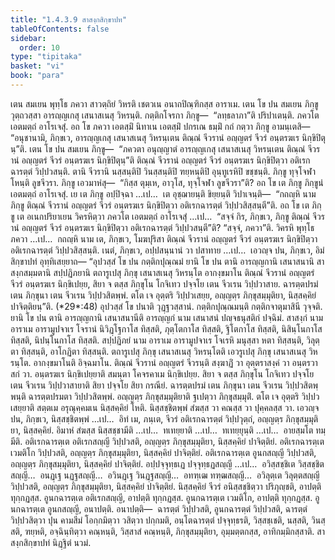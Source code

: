 ```yaml
---
title: "1.4.3.9 สาสงฺกสิกฺขาปท"
tableOfContents: false
sidebar:
  order: 10
type: "tipitaka"
basket: "vi"
book: "para"
---
```



<DynamicBreadcrumb />

<Division number="652" book="para">

<Paragraph number="2400" book="para">
เตน สมเยน พุทฺโธ ภควา สาวตฺถิยํ วิหรติ เชตวเน อนาถปิณฺฑิกสฺส อาราเม. เตน โข ปน สมเยน ภิกฺขู วุตฺถวสฺสา อารญฺญเกสุ เสนาสเนสุ วิหรนฺติ. กตฺติกโจรกา ภิกฺขู—  “ลทฺธลาภา”ติ ปริปาเตนฺติ. ภควโต เอตมตฺถํ อาโรเจสุํ. อถ โข ภควา เอตสฺมิํ นิทาเน เอตสฺมิํ ปกรเณ ธมฺมิํ กถํ กตฺวา ภิกฺขู อามนฺเตสิ—  “อนุชานามิ, ภิกฺขเว, อารญฺญเกสุ เสนาสเนสุ วิหรนฺเตน ติณฺณํ จีวรานํ อญฺญตรํ จีวรํ อนฺตรฆเร นิกฺขิปิตุนฺ”ติ.
</Paragraph>

<Paragraph number="2401" book="para">
เตน โข ปน สมเยน ภิกฺขู—  “ภควตา อนุญฺญาตํ อารญฺญเกสุ เสนาสเนสุ วิหรนฺเตน ติณฺณํ จีวรานํ อญฺญตรํ จีวรํ อนฺตรฆเร นิกฺขิปิตุนฺ”ติ ติณฺณํ จีวรานํ อญฺญตรํ จีวรํ อนฺตรฆเร นิกฺขิปิตฺวา อติเรกฉารตฺตํ วิปฺปวสนฺติ. ตานิ จีวรานิ นสฺสนฺติปิ วินสฺสนฺติปิ ฑยฺหนฺติปิ อุนฺทูเรหิปิ ขชฺชนฺติ. ภิกฺขู ทุจฺโจฬา โหนฺติ ลูขจีวรา. ภิกฺขู เอวมาหํสุ—  “กิสฺส ตุมฺเห, อาวุโส, ทุจฺโจฬา ลูขจีวรา”ติ? อถ โข เต ภิกฺขู ภิกฺขูนํ เอตมตฺถํ อาโรเจสุํ. เย เต ภิกฺขู อปฺปิจฺฉา …เป…  เต อุชฺฌายนฺติ ขิยฺยนฺติ วิปาเจนฺติ—  “กถญฺหิ นาม ภิกฺขู ติณฺณํ จีวรานํ อญฺญตรํ จีวรํ อนฺตรฆเร นิกฺขิปิตฺวา อติเรกฉารตฺตํ วิปฺปวสิสฺสนฺตี”ติ.
</Paragraph>

<Paragraph number="2402" book="para">
อถ โข เต ภิกฺขู เต อเนกปริยาเยน วิครหิตฺวา ภควโต เอตมตฺถํ อาโรเจสุํ …เป…  “สจฺจํ กิร, ภิกฺขเว, ภิกฺขู ติณฺณํ จีวรานํ อญฺญตรํ จีวรํ อนฺตรฆเร นิกฺขิปิตฺวา อติเรกฉารตฺตํ วิปฺปวสนฺตี”ติ? “สจฺจํ, ภควา”ติ. วิครหิ พุทฺโธ ภควา …เป…  กถญฺหิ นาม เต, ภิกฺขเว, โมฆปุริสา ติณฺณํ จีวรานํ อญฺญตรํ จีวรํ อนฺตรฆเร นิกฺขิปิตฺวา อติเรกฉารตฺตํ วิปฺปวสิสฺสนฺติ. เนตํ, ภิกฺขเว, อปฺปสนฺนานํ วา ปสาทาย …เป…  เอวญฺจ ปน, ภิกฺขเว, อิมํ สิกฺขาปทํ อุทฺทิเสยฺยาถ—
</Paragraph>

</Division>
<Division number="653" book="para">

<Paragraph number="2403" book="para">
<Emphasis>“อุปวสฺสํ โข ปน กตฺติกปุณฺณมํ ยานิ โข ปน ตานิ อารญฺญกานิ เสนาสนานิ สาสงฺกสมฺมตานิ สปฺปฏิภยานิ ตถารูเปสุ ภิกฺขุ เสนาสเนสุ วิหรนฺโต อากงฺขมาโน ติณฺณํ จีวรานํ อญฺญตรํ จีวรํ อนฺตรฆเร นิกฺขิเปยฺย, สิยา จ ตสฺส ภิกฺขุโน โกจิเทว ปจฺจโย เตน จีวเรน วิปฺปวาสาย. ฉารตฺตปรมํ เตน ภิกฺขุนา เตน จีวเรน วิปฺปวสิตพฺพํ. ตโต เจ อุตฺตริ วิปฺปวเสยฺย, อญฺญตฺร ภิกฺขุสมฺมุติยา, นิสฺสคฺคิยํ ปาจิตฺติยนฺ”</Emphasis>ติ. (*29*:<Emphasis>48</Emphasis>)
</Paragraph>

</Division>
<Division number="654" book="para">

<Paragraph number="2404" book="para">
<Emphasis>อุปวสฺสํ โข ปนา</Emphasis>ติ วุฏฺฐวสฺสานํ.
</Paragraph>

<Paragraph number="2405" book="para">
<Emphasis>กตฺติกปุณฺณมนฺ</Emphasis>ติ กตฺติกจาตุมาสินี วุจฺจติ.
</Paragraph>

<Paragraph number="2406" book="para">
<Emphasis>ยานิ โข ปน ตานิ อารญฺญกานิ เสนาสนานี</Emphasis>ติ <Emphasis>อารญฺญกํ</Emphasis> นาม เสนาสนํ ปญฺจธนุสติกํ ปจฺฉิมํ.
</Paragraph>

<Paragraph number="2407" book="para">
<Emphasis>สาสงฺกํ</Emphasis> นาม อาราเม อารามูปจาเร โจรานํ นิวิฏฺโฐกาโส ทิสฺสติ, ภุตฺโตกาโส ทิสฺสติ, ฐิโตกาโส ทิสฺสติ, นิสินฺโนกาโส ทิสฺสติ, นิปนฺโนกาโส ทิสฺสติ.
</Paragraph>

<Paragraph number="2408" book="para">
<Emphasis>สปฺปฏิภยํ</Emphasis> นาม อาราเม อารามูปจาเร โจเรหิ มนุสฺสา หตา ทิสฺสนฺติ, วิลุตฺตา ทิสฺสนฺติ, อาโกฏิตา ทิสฺสนฺติ.
</Paragraph>

<Paragraph number="2409" book="para">
<Emphasis>ตถารูเปสุ ภิกฺขุ เสนาสเนสุ วิหรนฺโต</Emphasis>ติ เอวรูเปสุ ภิกฺขุ เสนาสเนสุ วิหรนฺโต.
</Paragraph>

<Paragraph number="2410" book="para">
<Emphasis>อากงฺขมาโน</Emphasis>ติ อิจฺฉมาโน.
</Paragraph>

<Paragraph number="2411" book="para">
<Emphasis>ติณฺณํ จีวรานํ อญฺญตรํ จีวรนฺ</Emphasis>ติ สงฺฆาฏิํ วา อุตฺตราสงฺคํ วา อนฺตรวาสกํ วา.
</Paragraph>

<Paragraph number="2412" book="para">
<Emphasis>อนฺตรฆเร นิกฺขิเปยฺยา</Emphasis>ติ สมนฺตา โคจรคาเม นิกฺขิเปยฺย.
</Paragraph>

<Paragraph number="2413" book="para">
<Emphasis>สิยา จ ตสฺส ภิกฺขุโน โกจิเทว ปจฺจโย เตน จีวเรน วิปฺปวาสายา</Emphasis>ติ สิยา ปจฺจโย สิยา กรณียํ.
</Paragraph>

<Paragraph number="2414" book="para">
<Emphasis>ฉารตฺตปรมํ เตน ภิกฺขุนา เตน จีวเรน วิปฺปวสิตพฺพนฺ</Emphasis>ติ ฉารตฺตปรมตา วิปฺปวสิตพฺพํ.
</Paragraph>

<Paragraph number="2415" book="para">
<Emphasis>อญฺญตฺร ภิกฺขุสมฺมุติยา</Emphasis>ติ ฐเปตฺวา ภิกฺขุสมฺมุติํ.
</Paragraph>

<Paragraph number="2416" book="para">
<Emphasis>ตโต เจ อุตฺตริ วิปฺปวเสยฺยา</Emphasis>ติ สตฺตเม อรุณุคฺคมเน นิสฺสคฺคิยํ โหติ. นิสฺสชฺชิตพฺพํ สํฆสฺส วา คณสฺส วา ปุคฺคลสฺส วา. เอวญฺจ ปน, ภิกฺขเว, นิสฺสชฺชิตพฺพํ …เป…  อิทํ เม, ภนฺเต, จีวรํ อติเรกฉารตฺตํ วิปฺปวุตฺถํ, อญฺญตฺร ภิกฺขุสมฺมุติยา, นิสฺสคฺคิยํ. อิมาหํ สํฆสฺส นิสฺสชฺชามีติ …เป…  ทเทยฺยาติ …เป…  ทเทยฺยุนฺติ …เป…  อายสฺมโต ทมฺมีติ.
</Paragraph>

</Division>
<Division number="655" book="para">

<Paragraph number="2417" book="para">
อติเรกฉารตฺเต อติเรกสญฺญี วิปฺปวสติ, อญฺญตฺร ภิกฺขุสมฺมุติยา, นิสฺสคฺคิยํ ปาจิตฺติยํ. อติเรกฉารตฺเต เวมติโก วิปฺปวสติ, อญฺญตฺร ภิกฺขุสมฺมุติยา, นิสฺสคฺคิยํ ปาจิตฺติยํ. อติเรกฉารตฺเต อูนกสญฺญี วิปฺปวสติ, อญฺญตฺร ภิกฺขุสมฺมุติยา, นิสฺสคฺคิยํ ปาจิตฺติยํ. อปฺปจฺจุทฺธเฏ ปจฺจุทฺธฏสญฺญี …เป…  อวิสฺสชฺชิเต วิสฺสชฺชิตสญฺญี…  อนฏฺเฐ นฏฺฐสญฺญี…  อวินฏฺเฐ วินฏฺฐสญฺญี…  อทฑฺเฒ ทฑฺฒสญฺญี…  อวิลุตฺเต วิลุตฺตสญฺญี วิปฺปวสติ, อญฺญตฺร ภิกฺขุสมฺมุติยา, นิสฺสคฺคิยํ ปาจิตฺติยํ.
</Paragraph>

<Paragraph number="2418" book="para">
นิสฺสคฺคิยํ จีวรํ อนิสฺสชฺชิตฺวา ปริภุญฺชติ, อาปตฺติ ทุกฺกฏสฺส. อูนกฉารตฺเต อติเรกสญฺญี, อาปตฺติ ทุกฺกฏสฺส. อูนกฉารตฺเต เวมติโก, อาปตฺติ ทุกฺกฏสฺส. อูนกฉารตฺเต อูนกสญฺญี, อนาปตฺติ.
</Paragraph>

</Division>
<Division number="656" book="para">

<Paragraph number="2419" book="para">
อนาปตฺติ—  ฉารตฺตํ วิปฺปวสติ, อูนกฉารตฺตํ วิปฺปวสติ, ฉารตฺตํ วิปฺปวสิตฺวา ปุน คามสีมํ โอกฺกมิตฺวา วสิตฺวา ปกฺกมติ, อนฺโตฉารตฺตํ ปจฺจุทฺธรติ, วิสฺสชฺเชติ, นสฺสติ, วินสฺสติ, ฑยฺหติ, อจฺฉินฺทิตฺวา คณฺหนฺติ, วิสฺสาสํ คณฺหนฺติ, ภิกฺขุสมฺมุติยา, อุมฺมตฺตกสฺส, อาทิกมฺมิกสฺสาติ.

</Paragraph>
</Division>

<Paragraph number="2420" type="center" book="para">
สาสงฺกสิกฺขาปทํ นิฏฺฐิตํ นวมํ.
</Paragraph>